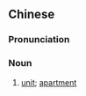 {{also|单元房}}
==Chinese==
{{zh-forms|s=单元房|type=21}}

===Pronunciation===
{{zh-pron
|m=dānyuánfáng
|cat=n
}}

===Noun===
{{zh-noun}}

# [[unit]]; [[apartment]]